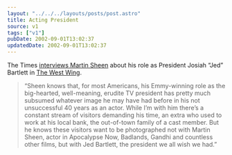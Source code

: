 ```yaml
---
layout: "../../../layouts/posts/post.astro"
title: Acting President
source: v1
tags: ["v1"]
pubDate: 2002-09-01T13:02:37
updatedDate: 2002-09-01T13:02:37
---
```


The Times [interviews Martin Sheen][1] about his role as President Josiah &#8220;Jed&#8221; Bartlett in [The West Wing][2].

> &#8220;Sheen knows that, for most Americans, his Emmy-winning role as the big-hearted, well-meaning, erudite TV president has pretty much subsumed whatever image he may have had before in his not unsuccessful 40 years as an actor. While I&#8217;m with him there&#8217;s a constant stream of visitors demanding his time, an extra who used to work at his local bank, the out-of-town family of a cast member. But he knows these visitors want to be photographed not with Martin Sheen, actor in Apocalypse Now, Badlands, Gandhi and countless other films, but with Jed Bartlett, the president we all wish we had.&#8221;

[1]: http://www.timesonline.co.uk/article/0,,585-398179,00.html "The Times: On a West Wing and a prayer"
[2]: http://www.nbc.com/The_West_Wing/ "NBC.com: The West Wing"
